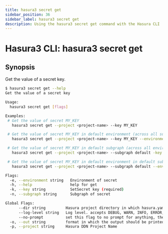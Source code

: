 ```yaml
---
title: hasura3 secret get
sidebar_position: 36
sidebar_label: hasura3 secret get
description: Using the hasura3 secret get command with the Hasura CLI
---
```


# Hasura3 CLI: hasura3 secret get 

## Synopsis
Get the value of a secret key.

```bash
$ hasura3 secret get --help
Get the value of a secret key

Usage:
  hasura3 secret get [flags]

Examples:
 # Get the value of secret MY_KEY
   hasura3 secret get --project <project-name> --key MY_KEY

 # Get the value of secret MY_KEY in default environment (across all subgraphs) of a project
   hasura3 secret get --project <project-name> --key MY_KEY --environment default

 # Get the value of secret MY_KEY in default subgraph (across all environments) of a project
   hasura3 secret get --project <project-name> --subgraph default -key MY_KEY

 # Get the value of secret MY_KEY in default environment in default subgraph
   hasura3 secret get --project <project-name> --subgraph default --environment default -key MY_KEY

Flags:
  -e, --environment string   Environment of secret
  -h, --help                 help for get
  -k, --key string           SetSecret key (required)
  -n, --subgraph string      Subgraph of secret

Global Flags:
      --dir string         Hasura project directory in which hasura.yaml is present (default ".")
      --log-level string   Log level. accepts DEBUG, WARN, INFO, ERROR, FATAL (default "INFO")
      --no-prompt          set this flag to no prompt for anything, the command fails if any input is missing
  -o, --out string         format in which the output should be printed, accepts table, json and yaml (default "table")
  -p, --project string     Hasura DDN Project Name
```

